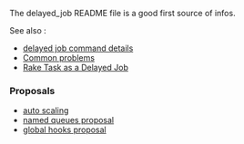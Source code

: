 The delayed_job README file is a good first source of infos.

See also :
* [[delayed job command details]]
* [[Common problems]]
* [[Rake Task as a Delayed Job]]

===Proposals===

* [[auto scaling]]
* [[named queues proposal]]
* [[global hooks proposal]]
